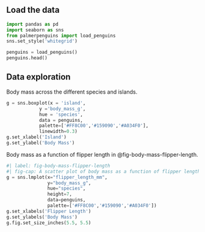 ## Load the data

```python
import pandas as pd
import seaborn as sns
from palmerpenguins import load_penguins
sns.set_style('whitegrid')
```

```python
penguins = load_penguins()
penguins.head()
```

## Data exploration

Body mass across the different species and islands.

```python
g = sns.boxplot(x = 'island',
            y ='body_mass_g',
            hue = 'species',
            data = penguins,
            palette=['#FF8C00','#159090','#A034F0'],
            linewidth=0.3)
g.set_xlabel('Island')
g.set_ylabel('Body Mass')
```

Body mass as a function of flipper length in @fig-body-mass-flipper-length.

```python
#| label: fig-body-mass-flipper-length
#| fig-cap: A scatter plot of body mass as a function of flipper length.
g = sns.lmplot(x="flipper_length_mm",
               y="body_mass_g",
               hue="species",
               height=7,
               data=penguins,
               palette=['#FF8C00','#159090','#A034F0'])
g.set_xlabels('Flipper Length')
g.set_ylabels('Body Mass')
g.fig.set_size_inches(5.5, 5.5)
```